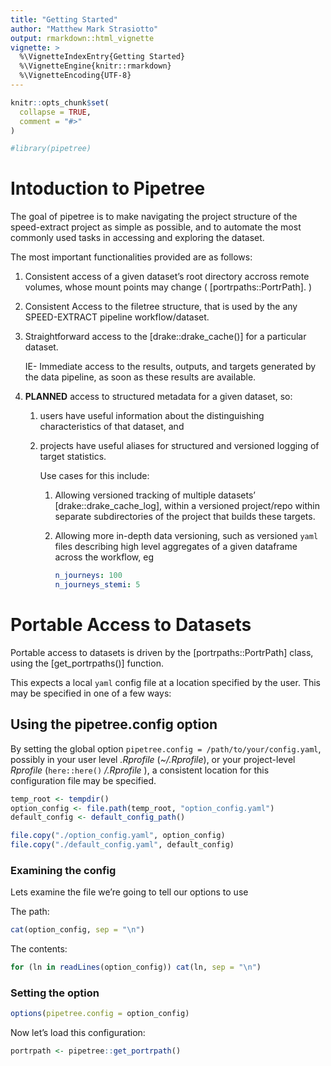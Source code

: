 ```yaml
---
title: "Getting Started"
author: "Matthew Mark Strasiotto"
output: rmarkdown::html_vignette
vignette: >
  %\VignetteIndexEntry{Getting Started}
  %\VignetteEngine{knitr::rmarkdown}
  %\VignetteEncoding{UTF-8}
---
```


```r
knitr::opts_chunk$set(
  collapse = TRUE,
  comment = "#>"
)
```

```r
#library(pipetree)
```

# Intoduction to Pipetree

The goal of pipetree is to make navigating the project structure of the 
speed-extract project as simple as possible, and to automate the most commonly
used tasks in accessing and exploring the dataset.

The most important functionalities provided are as follows:

1. Consistent access of a given dataset's root directory accross remote
   volumes, whose mount points may change ( [portrpaths::PortrPath]. )
1. Consistent Access to the filetree structure, that is used by the any 
   SPEED-EXTRACT pipeline workflow/dataset.
1. Straightforward access to the [drake::drake_cache()] for a particular 
   dataset.
   
   IE- Immediate access to the results, outputs, and targets generated by the
   data pipeline, as soon as these results are available.
1. __PLANNED__ access to structured metadata for a given dataset, so:
   1. users have useful information about the distinguishing characteristics 
      of that dataset, and 
   1. projects have useful aliases for structured and versioned logging of 
      target statistics. 
      
      Use cases for this include:
      1. Allowing versioned tracking of multiple datasets'  
         [drake::drake_cache_log], within a versioned project/repo within 
         separate subdirectories of the project that builds these targets.
      1. Allowing more in-depth data versioning, such as versioned `yaml`
         files describing high level aggregates of a given dataframe across 
         the workflow, eg
         
         ```yaml
         n_journeys: 100
         n_journeys_stemi: 5
         ```
         

# Portable Access to Datasets

Portable access to datasets is driven by the [portrpaths::PortrPath] class, 
using the [get_portrpaths()] function.

This expects a local `yaml` config file at a location specified by the user.
This may be specified in one of a few ways:

## Using the pipetree.config option

By setting the global option `pipetree.config = /path/to/your/config.yaml`,
possibly in your user level *.Rprofile* (*~/.Rprofile*), or your project-level
*Rprofile* (`here::here()` */.Rprofile* ), a consistent location for this 
configuration file may be specified. 


```r
temp_root <- tempdir()
option_config <- file.path(temp_root, "option_config.yaml")
default_config <- default_config_path()

file.copy("./option_config.yaml", option_config)
file.copy("./default_config.yaml", default_config)
```

### Examining the config

Lets examine the file we're going to tell our options to use

The path:
```r
cat(option_config, sep = "\n")
```

The contents:

```r
for (ln in readLines(option_config)) cat(ln, sep = "\n")
```

### Setting the option

```r
options(pipetree.config = option_config)
```

Now let's load this configuration:

```r
portrpath <- pipetree::get_portrpath()
```
